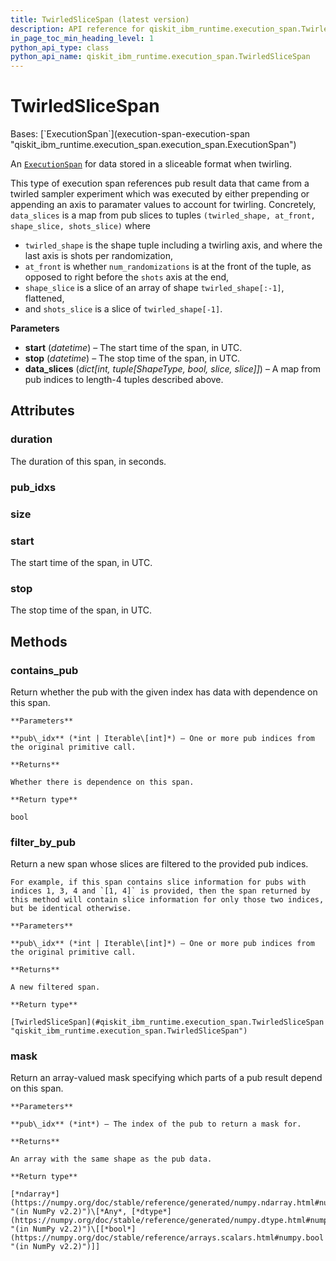 ```yaml
---
title: TwirledSliceSpan (latest version)
description: API reference for qiskit_ibm_runtime.execution_span.TwirledSliceSpan in the latest version of qiskit-ibm-runtime
in_page_toc_min_heading_level: 1
python_api_type: class
python_api_name: qiskit_ibm_runtime.execution_span.TwirledSliceSpan
---
```


# TwirledSliceSpan

<Class id="qiskit_ibm_runtime.execution_span.TwirledSliceSpan" isDedicatedPage={true} github="https://github.com/Qiskit/qiskit-ibm-runtime/tree/stable/0.37/qiskit_ibm_runtime/execution_span/twirled_slice_span.py#L27-L92" signature="TwirledSliceSpan(start, stop, data_slices)" modifiers="class">
  Bases: [`ExecutionSpan`](execution-span-execution-span "qiskit_ibm_runtime.execution_span.execution_span.ExecutionSpan")

  An [`ExecutionSpan`](execution-span-execution-span "qiskit_ibm_runtime.execution_span.ExecutionSpan") for data stored in a sliceable format when twirling.

  This type of execution span references pub result data that came from a twirled sampler experiment which was executed by either prepending or appending an axis to paramater values to account for twirling. Concretely, `data_slices` is a map from pub slices to tuples `(twirled_shape, at_front, shape_slice, shots_slice)` where

  *   `twirled_shape` is the shape tuple including a twirling axis, and where the last axis is shots per randomization,
  *   `at_front` is whether `num_randomizations` is at the front of the tuple, as opposed to right before the `shots` axis at the end,
  *   `shape_slice` is a slice of an array of shape `twirled_shape[:-1]`, flattened,
  *   and `shots_slice` is a slice of `twirled_shape[-1]`.

  **Parameters**

  *   **start** (*datetime*) – The start time of the span, in UTC.
  *   **stop** (*datetime*) – The stop time of the span, in UTC.
  *   **data\_slices** (*dict\[int, tuple\[ShapeType, bool, slice, slice]]*) – A map from pub indices to length-4 tuples described above.

  ## Attributes

  ### duration

  <Attribute id="qiskit_ibm_runtime.execution_span.TwirledSliceSpan.duration">
    The duration of this span, in seconds.
  </Attribute>

  ### pub\_idxs

  <Attribute id="qiskit_ibm_runtime.execution_span.TwirledSliceSpan.pub_idxs" />

  ### size

  <Attribute id="qiskit_ibm_runtime.execution_span.TwirledSliceSpan.size" />

  ### start

  <Attribute id="qiskit_ibm_runtime.execution_span.TwirledSliceSpan.start">
    The start time of the span, in UTC.
  </Attribute>

  ### stop

  <Attribute id="qiskit_ibm_runtime.execution_span.TwirledSliceSpan.stop">
    The stop time of the span, in UTC.
  </Attribute>

  ## Methods

  ### contains\_pub

  <Function id="qiskit_ibm_runtime.execution_span.TwirledSliceSpan.contains_pub" github="https://github.com/Qiskit/qiskit-ibm-runtime/tree/stable/0.37/qiskit_ibm_runtime/execution_span/execution_span.py#L112-L122" signature="contains_pub(pub_idx)">
    Return whether the pub with the given index has data with dependence on this span.

    **Parameters**

    **pub\_idx** (*int | Iterable\[int]*) – One or more pub indices from the original primitive call.

    **Returns**

    Whether there is dependence on this span.

    **Return type**

    bool
  </Function>

  ### filter\_by\_pub

  <Function id="qiskit_ibm_runtime.execution_span.TwirledSliceSpan.filter_by_pub" github="https://github.com/Qiskit/qiskit-ibm-runtime/tree/stable/0.37/qiskit_ibm_runtime/execution_span/twirled_slice_span.py#L89-L92" signature="filter_by_pub(pub_idx)">
    Return a new span whose slices are filtered to the provided pub indices.

    For example, if this span contains slice information for pubs with indices 1, 3, 4 and `[1, 4]` is provided, then the span returned by this method will contain slice information for only those two indices, but be identical otherwise.

    **Parameters**

    **pub\_idx** (*int | Iterable\[int]*) – One or more pub indices from the original primitive call.

    **Returns**

    A new filtered span.

    **Return type**

    [TwirledSliceSpan](#qiskit_ibm_runtime.execution_span.TwirledSliceSpan "qiskit_ibm_runtime.execution_span.TwirledSliceSpan")
  </Function>

  ### mask

  <Function id="qiskit_ibm_runtime.execution_span.TwirledSliceSpan.mask" github="https://github.com/Qiskit/qiskit-ibm-runtime/tree/stable/0.37/qiskit_ibm_runtime/execution_span/twirled_slice_span.py#L75-L87" signature="mask(pub_idx)">
    Return an array-valued mask specifying which parts of a pub result depend on this span.

    **Parameters**

    **pub\_idx** (*int*) – The index of the pub to return a mask for.

    **Returns**

    An array with the same shape as the pub data.

    **Return type**

    [*ndarray*](https://numpy.org/doc/stable/reference/generated/numpy.ndarray.html#numpy.ndarray "(in NumPy v2.2)")\[*Any*, [*dtype*](https://numpy.org/doc/stable/reference/generated/numpy.dtype.html#numpy.dtype "(in NumPy v2.2)")\[[*bool*](https://numpy.org/doc/stable/reference/arrays.scalars.html#numpy.bool "(in NumPy v2.2)")]]
  </Function>
</Class>


